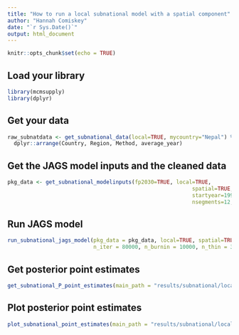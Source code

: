```yaml
---
title: "How to run a local subnational model with a spatial component"
author: "Hannah Comiskey"
date: "`r Sys.Date()`"
output: html_document
---
```


```r
knitr::opts_chunk$set(echo = TRUE)
```

## Load your library

```r
library(mcmsupply)
library(dplyr)
```


## Get your data

```r
raw_subnatdata <- get_subnational_data(local=TRUE, mycountry="Nepal") %>%
  dplyr::arrange(Country, Region, Method, average_year)
```

## Get the JAGS model inputs and the cleaned data

```r
pkg_data <- get_subnational_modelinputs(fp2030=TRUE, local=TRUE,
                                                          spatial=TRUE, mycountry="Nepal",
                                                          startyear=1990, endyear=2028.5,
                                                          nsegments=12, raw_subnatdata)

```

## Run JAGS model

```r
run_subnational_jags_model(pkg_data = pkg_data, local=TRUE, spatial=TRUE, main_path = "results/subnational/local_spatial/",
                           n_iter = 80000, n_burnin = 10000, n_thin = 35, mycountry="Nepal")

```

## Get posterior point estimates

```r
get_subnational_P_point_estimates(main_path = "results/subnational/local_spatial/", pkg_data, local=TRUE, spatial=TRUE, mycountry="Nepal")
```


## Plot posterior point estimates

```r
plot_subnational_point_estimates(main_path = "results/subnational/local_spatial/", pkg_data = pkg_data, vis_path = "visualisation/subnational/local_spatial/", local=TRUE, mycountry="Nepal")
```
